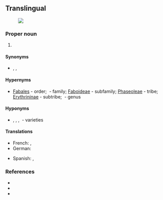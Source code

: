==Translingual==
[[File:Mucuna pruriens flower.jpg|thumb|{{taxlink|Mucana pruriens|species|'''Mucuna''' pruriens|ver=180328}}]]

===Proper noun===
{{taxoninfl|head={{taxlink|Mucuna|genus|noshow=1}} {{epinew|pruriens||la}}|i=1|g=f}}

# {{taxon|species|family|Fabaceae|the [[velvet bean]], a [[legume]], native to Africa and tropical Asia, used as a [[food]] and [[forage]] source, as a [[toxin]], and for [[medicinal]] purposes, the seed pods of which have a dense covering of bristles that cause skin irritation when touched.}}

====Synonyms====
* {{sense|species}} {{vern|buffalo bean}}, {{vern|cow itch}}, {{vern|hell fire bean}}

====Hypernyms====
* {{sense|species}} [[Fabales]]&nbsp;- order; {{ll|mul|Fabaceae}}&nbsp;- family; [[Faboideae]]&nbsp;- subfamily; [[Phaseoleae]]&nbsp;- tribe; [[Erythrininae]]&nbsp;- subtribe; {{taxlink|Mucuna|genus|noshow=1}}&nbsp;- genus

====Hyponyms====
* {{sense|species}} {{taxlink|Mucuna pruriens var. hirsuta|variety|noshow=1}}, {{taxlink|Mucuna pruriens var. pruriens|variety|noshow=1}}, {{taxlink|Mucuna pruriens var. sericophylla|variety|noshow=1}}, {{taxlink|Mucuna pruriens var. utilis|variety|noshow=1}}&nbsp;- varieties

====Translations====
{{trans-top|velvet bean}}
* French: {{t|fr|Pois pouilleux}}, {{t|fr|Poil à gratter}}
* German: {{t|de|Juckbohne}}
{{trans-mid}}
* Spanish: {{t|es|picapica}}, {{t|es|chiporro}}
{{trans-bottom}}

===References===
* {{pedia|i=1}}
* {{specieslite|i=1}}
* {{comcatlite|i=1}}